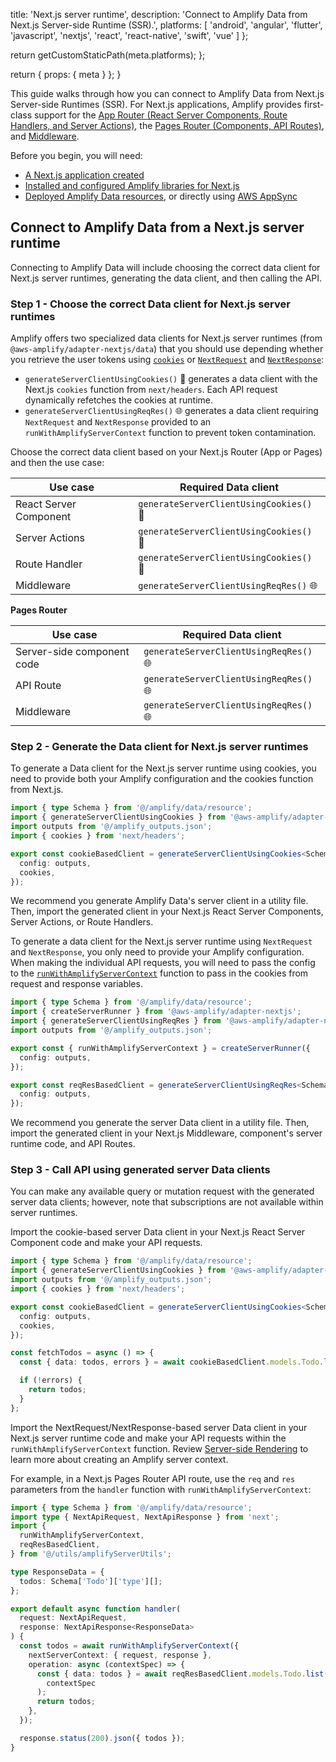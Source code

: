 
  title: 'Next.js server runtime',
  description:
    'Connect to Amplify Data from Next.js Server-side Runtime (SSR).',
  platforms: [
    'android',
    'angular',
    'flutter',
    'javascript',
    'nextjs',
    'react',
    'react-native',
    'swift',
    'vue'
  ]
};

  return getCustomStaticPath(meta.platforms);
};

  return {
    props: {
      meta
    }
  };
}

This guide walks through how you can connect to Amplify Data from Next.js Server-side Runtimes (SSR). For Next.js applications, Amplify provides first-class support for the [App Router (React Server Components, Route Handlers, and Server Actions)](https://nextjs.org/docs/app), the [Pages Router (Components, API Routes)](https://nextjs.org/docs/pages), and [Middleware](https://nextjs.org/docs/app/building-your-application/routing/middleware).

Before you begin, you will need:

- [A Next.js application created](/[platform]/start/quickstart/)
- [Installed and configured Amplify libraries for Next.js](/nextjs/build-a-backend/server-side-rendering/)
- [Deployed Amplify Data resources](/[platform]/build-a-backend/data/set-up-data/), or directly using [AWS AppSync](https://aws.amazon.com/appsync/)

## Connect to Amplify Data from a Next.js server runtime

Connecting to Amplify Data will include choosing the correct data client for Next.js server runtimes, generating the data client, and then calling the API.

### Step 1 - Choose the correct Data client for Next.js server runtimes

Amplify offers two specialized data clients for Next.js server runtimes (from `@aws-amplify/adapter-nextjs/data`) that you should use depending whether you retrieve the user tokens using [`cookies`](https://nextjs.org/docs/app/api-reference/functions/cookies) or [`NextRequest`](https://nextjs.org/docs/app/api-reference/functions/next-request) and [`NextResponse`](https://nextjs.org/docs/app/api-reference/functions/next-response):

- `generateServerClientUsingCookies()` 🍪 generates a data client with the Next.js `cookies` function from `next/headers`. Each API request dynamically refetches the cookies at runtime.
- `generateServerClientUsingReqRes()` 🌐 generates a data client requiring `NextRequest` and `NextResponse` provided to an `runWithAmplifyServerContext` function to prevent token contamination.

Choose the correct data client based on your Next.js Router (App or Pages) and then the use case:

<BlockSwitcher>

<Block name="App Router">

| Use case               | Required Data client                 |
| ---------------------- | --------------------------------------- |
| React Server Component | `generateServerClientUsingCookies()` 🍪 |
| Server Actions         | `generateServerClientUsingCookies()` 🍪 |
| Route Handler          | `generateServerClientUsingCookies()` 🍪 |
| Middleware             | `generateServerClientUsingReqRes()` 🌐  |

</Block>

<Block name="Pages Router">

**Pages Router**

| Use case                   | Required Data client                |
| -------------------------- | -------------------------------------- |
| Server-side component code | `generateServerClientUsingReqRes()` 🌐 |
| API Route                  | `generateServerClientUsingReqRes()` 🌐 |
| Middleware                 | `generateServerClientUsingReqRes()` 🌐 |

</Block>

</BlockSwitcher>

### Step 2 - Generate the Data client for Next.js server runtimes

<BlockSwitcher>

<Block name="generateServerClientUsingCookies() 🍪">

To generate a Data client for the Next.js server runtime using cookies, you need to provide both your Amplify configuration and the cookies function from Next.js.

```ts
import { type Schema } from '@/amplify/data/resource';
import { generateServerClientUsingCookies } from '@aws-amplify/adapter-nextjs/data';
import outputs from '@/amplify_outputs.json';
import { cookies } from 'next/headers';

export const cookieBasedClient = generateServerClientUsingCookies<Schema>({
  config: outputs,
  cookies,
});
```

<Callout>

We recommend you generate Amplify Data's server client in a utility file. Then, import the generated client in your Next.js React Server Components, Server Actions, or Route Handlers.

</Callout>

</Block>

<Block name="generateServerClientUsingReqRes() 🌐">

To generate a data client for the Next.js server runtime using `NextRequest` and `NextResponse`, you only need to provide your Amplify configuration. When making the individual API requests, you will need to pass the config to the [`runWithAmplifyServerContext`](/[platform]/build-a-backend/server-side-rendering) function to pass in the cookies from request and response variables.

```ts
import { type Schema } from '@/amplify/data/resource';
import { createServerRunner } from '@aws-amplify/adapter-nextjs';
import { generateServerClientUsingReqRes } from '@aws-amplify/adapter-nextjs/data';
import outputs from '@/amplify_outputs.json';

export const { runWithAmplifyServerContext } = createServerRunner({
  config: outputs,
});

export const reqResBasedClient = generateServerClientUsingReqRes<Schema>({
  config: outputs,
});
```

<Callout>

We recommend you generate the server Data client in a utility file. Then, import the generated client in your Next.js Middleware, component's server runtime code, and API Routes.

</Callout>

</Block>

</BlockSwitcher>

### Step 3 - Call API using generated server Data clients

You can make any available query or mutation request with the generated server data clients; however, note that subscriptions are not available within server runtimes.

<BlockSwitcher>

<Block name="generateServerClientUsingCookies() 🍪">

Import the cookie-based server Data client in your Next.js React Server Component code and make your API requests.

```ts
import { type Schema } from '@/amplify/data/resource';
import { generateServerClientUsingCookies } from '@aws-amplify/adapter-nextjs/data';
import outputs from '@/amplify_outputs.json';
import { cookies } from 'next/headers';

export const cookieBasedClient = generateServerClientUsingCookies<Schema>({
  config: outputs,
  cookies,
});

const fetchTodos = async () => {
  const { data: todos, errors } = await cookieBasedClient.models.Todo.list();

  if (!errors) {
    return todos;
  }
};
```

</Block>

<Block name="generateServerClientUsingReqRes() 🌐">

Import the NextRequest/NextResponse-based server Data client in your Next.js server runtime code and make your API requests within the `runWithAmplifyServerContext` function. Review [Server-side Rendering](/[platform]/build-a-backend/server-side-rendering) to learn more about creating an Amplify server context.

For example, in a Next.js Pages Router API route, use the `req` and `res` parameters from the `handler` function with `runWithAmplifyServerContext`:

```ts
import { type Schema } from '@/amplify/data/resource';
import type { NextApiRequest, NextApiResponse } from 'next';
import {
  runWithAmplifyServerContext,
  reqResBasedClient,
} from '@/utils/amplifyServerUtils';

type ResponseData = {
  todos: Schema['Todo']['type'][];
};

export default async function handler(
  request: NextApiRequest,
  response: NextApiResponse<ResponseData>
) {
  const todos = await runWithAmplifyServerContext({
    nextServerContext: { request, response },
    operation: async (contextSpec) => {
      const { data: todos } = await reqResBasedClient.models.Todo.list(
        contextSpec
      );
      return todos;
    },
  });

  response.status(200).json({ todos });
}
```

</Block>

</BlockSwitcher>
